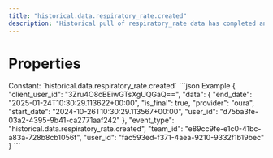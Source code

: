 ```yaml
---
title: "historical.data.respiratory_rate.created"
description: "Historical pull of respiratory_rate data has completed and you can now pull data for this resource."
---
```

# Properties
<ResponseField name="event_type" type="const string" required="true">
Constant: `historical.data.respiratory_rate.created`
</ResponseField>
<ResponseField name="team_id" type="string" required="true">
</ResponseField>
<ResponseField name="user_id" type="string" required="true">
</ResponseField>
<ResponseField name="client_user_id" type="string" required="true">
</ResponseField>
<ResponseField name="data" type="HistoricalDataCreated" required="true">
<Expandable title="HistoricalDataCreated" defaultOpen="true">
<ResponseField name="user_id" type="string" required="true">
</ResponseField>
<ResponseField name="start_date" type="string" required="true">
</ResponseField>
<ResponseField name="end_date" type="string" required="true">
</ResponseField>
<ResponseField name="is_final" type="boolean" required="true">
</ResponseField>
<ResponseField name="provider" type="string" required="true">
</ResponseField>
</Expandable>
</ResponseField>
<ResponseExample>
```json Example
{
  "client_user_id": "3Zru4O8cBEiwGTsXgUQGaQ==",
  "data": {
    "end_date": "2025-01-24T10:30:29.113622+00:00",
    "is_final": true,
    "provider": "oura",
    "start_date": "2024-10-26T10:30:29.113567+00:00",
    "user_id": "d75ba3fe-03a2-4395-9b41-ca2771aaf242"
  },
  "event_type": "historical.data.respiratory_rate.created",
  "team_id": "e89cc9fe-e1c0-41bc-a83a-728b8cb1056f",
  "user_id": "fac593ed-f371-4aea-9210-9332f1b19bec"
}
```
</ResponseExample>
